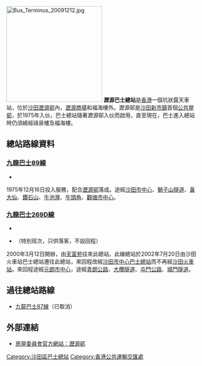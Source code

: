 {{Infobox HK Bus terminus 
| name=瀝源巴士總站<br />Lek Yuen Bus Terminus
| image=Lek Yuen Bus Terminus.jpg
| district=[[沙田區|沙田區]] 
| area=沙田市中心
| street=瀝源街、[[沙田鄉事會路|沙田鄉事會路]]
| opendate=1975年
| terminate=[[九巴|九巴]]<br/>[[九龍巴士89線|89]]、[[九龍巴士269D線|269D]]
| via= 無
| feeder=[[港鐵|港鐵]][[沙田站|沙田站]]
| nearbystreets=
| nearbysights=[[瀝源邨|瀝源邨]]
| notes= 
| alternative= 
| bgcolor=GREEN 
| fontcolor=white
}}
[[File:Bus_Terminus_20091212.jpg|250px]]
'''瀝源巴士總站'''是[[香港|香港]]一個坑狀露天車站，位於[[沙田_(香港)|沙田]][[瀝源邨|瀝源邨]]內，[[瀝源商場|瀝源商場]]和福海樓外。瀝源邨是[[沙田新市鎮|沙田新市鎮]]首個[[公共屋邨|公共屋邨]]，於1975年入伙，巴士總站隨著瀝源邨入伙而啟用，直至現在，巴士進入總站時仍須繞經祿泉樓及福海樓。  

==總站路線資料==
===[[九龍巴士89線|九龍巴士89線]]===
*{{HK Bus Route KLNT|89|inline}}
1975年12月16日投入服務，配合[[瀝源邨|瀝源邨]]落成。途經[[沙田市中心|沙田市中心]]、[[獅子山隧道|獅子山隧道]]、[[黃大仙_(香港地方)|黃大仙]]、[[鑽石山|鑽石山]]、[[牛池灣|牛池灣]]、[[牛頭角|牛頭角]]、[[觀塘市中心|觀塘市中心]]。

===[[九龍巴士269D線|九龍巴士269D線]]===
*{{HK Bus Route KLNT|269D|inline}}
*{{HK Bus Route KLNT|269D|special}}（特別班次，只供落客，不設回程）
2000年3月12日開辦，由[[天富苑巴士總站|天富苑]]往來此總站。此線總站於2002年7月20日由沙田火車站巴士總站遷往此總站，來回程改經[[沙田市中心巴士總站|沙田市中心巴士總站]]而不再經[[沙田站公共運輸交匯處|沙田火車站]]。來回程途經[[元朗市中心|元朗市中心]]，途經[[青朗公路|青朗公路]]、[[大欖隧道|大欖隧道]]、[[屯門公路|屯門公路]]、[[城門隧道|城門隧道]]。

== 過往總站路線 ==
* [[九龍巴士87線|九龍巴士87線]]（已取消）

==外部連結==
* [http://www.housingauthority.gov.hk/b5/interactivemap/estate/0,,3-347-7_5117,00.html 房屋委員會官方網站：瀝源邨] {{Wayback|url=http://www.housingauthority.gov.hk/b5/interactivemap/estate/0,,3-347-7_5117,00.html |date=20100406034533 }}

{{香港沙田區巴士總站列表}}
[[Category:沙田區巴士總站|Category:沙田區巴士總站]]
[[Category:香港公共運輸交匯處|Category:香港公共運輸交匯處]]